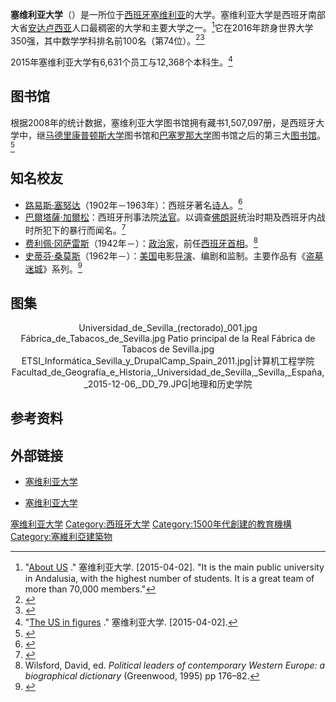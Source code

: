 {{noteTA
|1=zh-hans:塞维利亚;zh-hant:塞維利亞;zh-hk:西維爾
}}
{{Infobox University
 |name              = 塞维利亚大学
 |native_name       = Universidad de Sevilla
 |image_name        =
 |image_size        = 200px
 |caption           = [[印章|徽章]]
 |latin_name        =
 |motto             =
 |established       = 1505年
 |closed            =
 |type              = [[公立大學|公立大學]]
 |endowment         =
 |officer_in_charge =
 |chairman          =
 |chancellor        =
 |president         =
 |vice-president    =
 |superintendent    =
 |provost           =
 |vice_chancellor   =
 |rector            =
 |principal         =
 |dean              =
 |director          =
 |faculty           = 4177<ref name=nm/>
 |staff             =
 |students          = 72782<ref name=nm>{{cite web |title=«La US en cifras. Anuarios estadísticos» |url=http://www.us.es/acerca/cifras/index.html |accessdate=2017-11-24 |language=es |archive-date=2019-04-24 |archive-url=https://web.archive.org/web/20190424232913/http://www.us.es/acerca/cifras/index.html |dead-url=no }}</ref>
 |undergrad         =
 |postgrad          =
 |doctoral          = 3111<ref name=nm/>
 |other             =
 |city              = [[塞维利亚|塞维利亚]]
 |state             =
 |province          = {{flag|Andalusia}}
 |country           = {{flagicon|Spain}}
 |coordinates       = {{coord|37.3801|-5.9916|type:landmark_source:enwiki-googlemaplink|display=title}}
 |former_names      =
 |free_label        =
 |free              =
 |colors            =
 |colours           =
 |nickname          =
 |mascot            =
 |athletics         =
 |affiliation      ={{tsl|en|Partnership of a European Group of Aeronautics and Space Universities||PEGASUS}}
 |website           = {{Official website|http://www.us.es/}}
 |logo              =
 |footnotes         =
}}
'''塞维利亚大学'''（{{lang-es|Universidad de Sevilla}}）是一所位于[[西班牙|西班牙]][[塞维利亚|塞维利亚]]的大学。塞维利亚大学是西班牙南部大省[[安达卢西亚|安达卢西亚]]人口最稠密的大学和主要大学之一。<ref>"[http://www.us.es/eng/about/index.html About US] {{Wayback|url=http://www.us.es/eng/about/index.html |date=20191206184615 }}." 塞维利亚大学. [2015-04-02]. "It is the main public university in Andalusia, with the highest number of students. It is a great team of more than 70,000 members."</ref>它在2016年跻身世界大学350强，其中数学学科排名前100名（第74位）。<ref>{{cite web|title= SCImago institutions rankings 2016|language= es|url= http://www.scimagoir.com/rankings.php?sector=Higher%20educ.&year=2016|accessdate= 2017-03-06|archive-date= 2018-09-22|archive-url= https://web.archive.org/web/20180922211719/https://www.scimagoir.com/rankings.php?sector=Higher%20educ.&year=2016|dead-url= no}}</ref><ref>{{cite web|title=National Taiwan University Ranking. 2016 - Mathematics|url=http://nturanking.lis.ntu.edu.tw/DataPage/TOP300.aspx?query=Mathematics&pagesize=100&y=2016|accessdate=2017-03-06|language=es|archive-url=https://web.archive.org/web/20170307045035/http://nturanking.lis.ntu.edu.tw/DataPage/TOP300.aspx?query=Mathematics&pagesize=100&y=2016|archive-date=2017-03-07|dead-url=yes}}</ref>

2015年塞维利亚大学有6,631个员工与12,368个本科生。<ref>"[http://www.us.es/eng/about/figures/index.html The US in figures] {{Wayback|url=http://www.us.es/eng/about/figures/index.html |date=20191127124151 }}." 塞维利亚大学. [2015-04-02].</ref>

==图书馆==
根据2008年的统计数据，塞维利亚大学图书馆拥有藏书1,507,097册，是西班牙大学中，继[[马德里康普顿斯大学|马德里康普顿斯大学]]图书馆和[[巴塞罗那大学|巴塞罗那大学]]图书馆之后的第三大[[图书馆|图书馆]]。<ref>{{cite web |author1=CRUE |title=«La universidad española en cifras 2008» |url=http://www.unex.es/conoce-la-uex/la-uex-en-cifras/CRUE_2008_0.pdf |accessdate=2008 |archive-date=2020-09-18 |archive-url=https://web.archive.org/web/20200918100111/https://www.unex.es/conoce-la-uex/la-uex-en-cifras/CRUE_2008_0.pdf |dead-url=no }}</ref>

==知名校友==
*[[路易斯·塞努达|路易斯·塞努达]]（1902年－1963年）：西班牙著名[[诗人|诗人]]。<ref>{{cite book|last=Cernuda|first=Luis|title=Selected Poems of Luis Cernuda (Bilingual Edition)|url=https://archive.org/details/selectedpoemsofl00cern|year=1999|publisher=The Sheep Meadow Press|location=Riverdale-on-Hudson|isbn=1-878818-80-5|page=[https://archive.org/details/selectedpoemsofl00cern/page/185 185]|editor=Reginald Gibbons}}</ref>
*[[巴爾塔薩·加爾松|巴爾塔薩·加爾松]]：西班牙刑事法院[[法官|法官]]。以调查[[佛朗哥|佛朗哥]]统治时期及西班牙内战时所犯下的暴行而闻名。<ref name="BBC">{{cite news | url=http://news.bbc.co.uk/2/hi/europe/8682948.stm | title=Crusading Spanish Judge Baltasar Garzón is suspended | publisher=BBC News | date=2010 | accessdate=2012-08-18 | archive-date=2020-11-09 | archive-url=https://web.archive.org/web/20201109004620/http://news.bbc.co.uk/2/hi/europe/8682948.stm | dead-url=no }}</ref>
*[[费利佩·冈萨雷斯|费利佩·冈萨雷斯]]（1942年－）：[[政治家|政治家]]，前任[[西班牙首相|西班牙首相]]。<ref>Wilsford, David, ed. ''Political leaders of contemporary Western Europe: a biographical dictionary'' (Greenwood, 1995) pp 176–82.</ref>
*[[史蒂芬·桑莫斯|史蒂芬·桑莫斯]]（1962年－）：[[美国|美国]]电影[[导演|导演]]、编剧和监制。主要作品有《[[盗墓迷城|盗墓迷城]]》系列。<ref>{{cite web |title=Stephen Sommers |url=http://www.stephensommers.com |accessdate=2018-11-24 |archive-date=2012-08-15 |archive-url=https://web.archive.org/web/20120815144536/http://stephensommers.com/ |dead-url=no }}</ref>

==图集==
<center>
<gallery mode="packed">
Universidad_de_Sevilla_(rectorado)_001.jpg
Fábrica_de_Tabacos_de_Sevilla.jpg
Patio principal de la Real Fábrica de Tabacos de Sevilla.jpg
ETSI_Informática_Sevilla_y_DrupalCamp_Spain_2011.jpg|计算机工程学院
Facultad_de_Geografía_e_Historia,_Universidad_de_Sevilla,_Sevilla,_España,_2015-12-06,_DD_79.JPG|地理和历史学院
</gallery>
</center>

==参考资料==
{{reflist|2}}

==外部链接==
{{Commonscat|Universidad de Sevilla}}
* {{zh-cn icon}} [http://www.us.es/chi/ 塞维利亚大学] {{Wayback|url=http://www.us.es/chi/ |date=20170730065252 }}
* {{es icon}} [http://www.us.es/ 塞维利亚大学] {{Wayback|url=http://www.us.es/ |date=20120627072053 }}
{{西班牙大学}}
{{欧洲顶尖工业管理者高校联盟}}
{{Authority control}}

{{Portal bar|西班牙|大学}}
[[Category:塞维利亚大学|]]
[[Category:西班牙大学|Category:西班牙大学]]
[[Category:1500年代創建的教育機構|Category:1500年代創建的教育機構]]
[[Category:塞維利亞建築物|Category:塞維利亞建築物]]